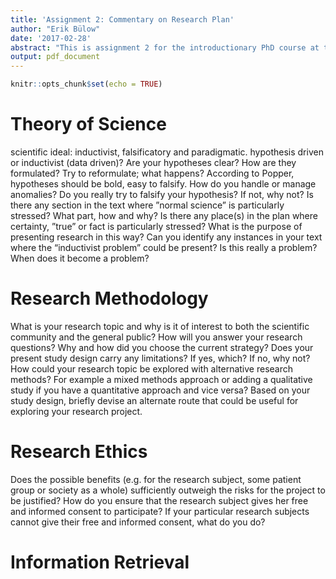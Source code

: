 ```yaml
---
title: 'Assignment 2: Commentary on Research Plan'
author: "Erik Bülow"
date: '2017-02-28'
abstract: "This is assignment 2 for the introductionary PhD course at the Sahlgrenska Academy 20017."
output: pdf_document
---
```


```r
knitr::opts_chunk$set(echo = TRUE)
```


# Theory of Science

scientific ideal: inductivist, falsificatory and paradigmatic.
hypothesis driven or inductivist (data driven)?
Are your hypotheses clear? How are they formulated? Try to reformulate; what happens? According to Popper, hypotheses should be bold, easy to falsify. How do you handle or manage anomalies? Do you really try to falsify your hypothesis? If not, why not?
Is there any section in the text where ”normal science” is particularly stressed? What part, how and why?
Is there any place(s) in the plan where certainty, ”true” or fact is particularly stressed? What is the purpose of presenting research in this way?
 Can you identify any instances in your text where the “inductivist problem” could be present?
Is this really a problem?
When does it become a problem?





# Research Methodology

What is your research topic and why is it of interest to both the scientific community and the general public?
How will you answer your research questions? Why and how did you choose the current strategy? 
Does your present study design carry any limitations? If yes, which? If no, why not?
How could your research topic be explored with alternative research methods? For example a mixed methods approach or adding a qualitative study if you have a quantitative approach and vice versa? Based on your study design, briefly devise an alternate route that could be useful for exploring your research project.






# Research Ethics

Does the possible benefits (e.g. for the research subject, some patient group or society as a whole) sufficiently outweigh the risks for the project to be justified?
How do you ensure that the research subject gives her free and informed consent to participate?
If your particular research subjects cannot give their free and informed consent, what do you do?
 




# Information Retrieval
